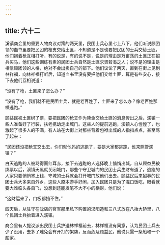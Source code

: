 ```yaml
---
---
---
```

title: 六十二
---



溪镇商会里的重要人物商议对策的两天里，民团士兵心里七上八下，他们听说顾团领的血书里要把民团的枪支交给土匪，不知道是不是也要把民团的士兵交给土匪，他们抱着枪互相打听，有的说是，有的说不是，说是的理由是万亩荡的土匪正在招兵买马，他们这些训练有素的民团士兵自然是土匪求贤若渴之人；说不是的理由是相信顾团领的人格，绝对不会出卖自己的部下。他们议论了两天，直到在街上见到林祥福，向林祥福打听后，知道血书里没有要把他们交给土匪，算是有些安心，接下去他们互相说道：

“没有了枪，土匪来了怎么办？”

“没有了枪，我们就不是民团士兵，就是老百姓了，土匪来了怎么办？像老百姓那样逃跑。”

顾益民被土匪绑了票，要把民团的枪支作为赎金交给土匪的消息传出之后，溪镇一些人准备好了行装，扶老携幼走出城门。这些人的提前逃跑，溪镇人心惶惶了，也激起了很多人的不满，有人站在大街上对那些背着包袱出城的人指指点点，甚至骂了起来：

“民团还没把枪支交出去，你们就他妈的逃跑了，要是大家都逃跑，谁来照管溪镇？”

白天逃跑的人被骂得面红耳赤，接下去逃跑的人选择晚上悄悄出城。自从顾益民被绑票以后，溪镇天黑就关闭城门，那些个守卫城门的民团士兵生财有道了，逃跑的人家只要悄悄塞上钱，守城的士兵就会打开城门放他们出去。顾益民后来招募的民团士兵大多来自外乡，这些人原本游手好闲，加入民团只是为了混口饭吃，眼看就要大难临头各自飞，没想到还能发笔不大不小的横财，他们说：

“这财运来了，门板都挡不住。”

四天后，从驻守在沈店的官军那里私下购置的汉阳造和三八式放在八抬大轿里，八个民团士兵抬着进入溪镇。

商会里有人提议派出民团士兵护送林祥福前去，林祥福没有同意，认为民团士兵去少了没用，去多了难免会有开打的架势，反而危及顾益民，他说只需一条船和一个船家。